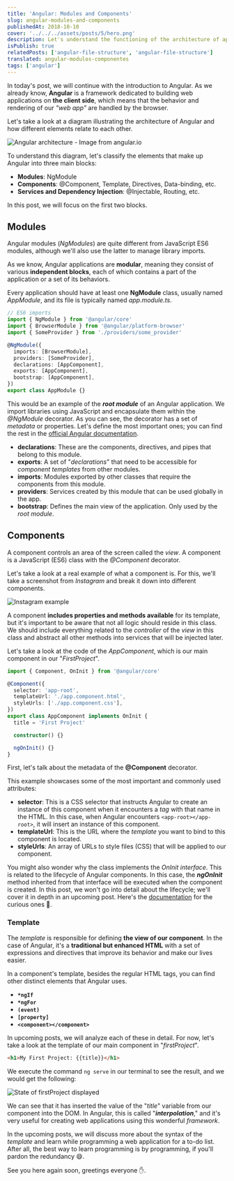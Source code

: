 ```yaml
---
title: 'Angular: Modules and Components'
slug: angular-modules-and-components
publishedAt: 2018-10-10
cover: '../../../assets/posts/5/hero.png'
description: Let's understand the functioning of the architecture of applications in Angular, and how modules and components relate to each other.
isPublish: true
relatedPosts: ['angular-file-structure', 'angular-file-structure']
translated: angular-modulos-componentes
tags: ['angular']
---
```


In today's post, we will continue with the introduction to Angular. As we already know, **Angular** is a framework dedicated to building web applications on **the client side**, which means that the behavior and rendering of our _"web app"_ are handled by the browser.

Let's take a look at a diagram illustrating the architecture of Angular and how different elements relate to each other.

![Angular architecture - Image from angular.io](../../../assets/posts/5/ang.png)

To understand this diagram, let's classify the elements that make up Angular into three main blocks:

- **Modules**: NgModule
- **Components**: @Component, Template, Directives, Data-binding, etc.
- **Services and Dependency Injection**: @Injectable, Routing, etc.

In this post, we will focus on the first two blocks.

## Modules

Angular modules (_NgModules_) are quite different from JavaScript ES6 modules, although we'll also use the latter to manage library imports.

As we know, Angular applications are **modular**, meaning they consist of various **independent blocks**, each of which contains a part of the application or a set of its behaviors.

Every application should have at least one **NgModule** class, usually named _AppModule_, and its file is typically named _app.module.ts_.

```typescript
// ES6 imports
import { NgModule } from '@angular/core'
import { BrowserModule } from '@angular/platform-browser'
import { SomeProvider } from './providers/some_provider'

@NgModule({
  imports: [BrowserModule],
  providers: [SomeProvider],
  declarations: [AppComponent],
  exports: [AppComponent],
  bootstrap: [AppComponent],
})
export class AppModule {}
```

This would be an example of the **_root module_** of an Angular application. We import libraries using JavaScript and encapsulate them within the _@NgModule_ decorator. As you can see, the decorator has a set of _metadata_ or properties. Let's define the most important ones; you can find the rest in the [official Angular documentation](https://angular.io/api/core/NgModule).

- **declarations**: These are the components, directives, and pipes that belong to this module.
- **exports**: A set of "_declarations_" that need to be accessible for _component templates_ from other modules.
- **imports**: Modules exported by other classes that require the components from this module.
- **providers**: Services created by this module that can be used globally in the app.
- **bootstrap**: Defines the main view of the application. Only used by the _root module_.

## Components

A component controls an area of the screen called the _view_. A component is a JavaScript (ES6) class with the _@Component_ decorator.

Let's take a look at a real example of what a component is. For this, we'll take a screenshot from _Instagram_ and break it down into different components.

![Instagram example](../../../assets/posts/5/insta.png)

A component **includes properties and methods available** for its template, but it's important to be aware that not all logic should reside in this class. We should include everything related to the _controller_ of the _view_ in this class and abstract all other methods into services that will be injected later.

Let's take a look at the code of the _AppComponent_, which is our main component in our "_FirstProject_".

```typescript
import { Component, OnInit } from '@angular/core'

@Component({
  selector: 'app-root',
  templateUrl: './app.component.html',
  styleUrls: ['./app.component.css'],
})
export class AppComponent implements OnInit {
  title = 'First Project'

  constructor() {}

  ngOnInit() {}
}
```

First, let's talk about the metadata of the **@Component** decorator.

This example showcases some of the most important and commonly used attributes:

- **selector**: This is a CSS selector that instructs Angular to create an instance of this component when it encounters a _tag_ with that name in the HTML. In this case, when Angular encounters `<app-root></app-root>`, it will insert an instance of this component.
- **templateUrl**: This is the URL where the _template_ you want to bind to this component is located.
- **styleUrls**: An array of URLs to style files (CSS) that will be applied to our component.

You might also wonder why the class implements the _OnInit interface_. This is related to the lifecycle of Angular components. In this case, the **_ngOnInit_** method inherited from that interface will be executed when the component is created. In this post, we won't go into detail about the lifecycle; we'll cover it in depth in an upcoming post. Here's the [documentation](https://angular.io/guide/lifecycle-hooks) for the curious ones 🤔.

### Template

The _template_ is responsible for defining **the view of our component**. In the case of Angular, it's a **traditional but enhanced HTML** with a set of expressions and directives that improve its behavior and make our lives easier.

In a component's template, besides the regular HTML tags, you can find other distinct elements that Angular uses.

- **`*ngIf`**
- **`*ngFor`**
- **`(event)`**
- **`[property]`**
- **`<component></component>`**

In upcoming posts, we will analyze each of these in detail. For now, let's take a look at the template of our main component in "_firstProject_".

```html
<h1>My First Project: {{title}}</h1>
```

We execute the command `ng serve` in our terminal to see the result, and we would get the following:

![State of firstProject displayed](../../../assets/posts/5/example.png)

We can see that it has inserted the value of the "_title_" variable from our component into the DOM. In Angular, this is called "**_interpolation_**," and it's very useful for creating web applications using this wonderful _framework_.

In the upcoming posts, we will discuss more about the syntax of the _template_ and learn while programming a web application for a to-do list. After all, the best way to learn programming is by programming, if you'll pardon the redundancy 😄.

See you here again soon, greetings everyone ✋.
